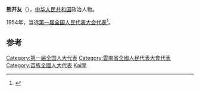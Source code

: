 '''熊开友'''（{{bd|||}}），[[中华人民共和国|中华人民共和国]]政治人物。

1954年，当选[[第一届全国人民代表大会代表名单|第一届全国人民代表大会代表]]<ref>{{cite book|author=全国人民代表大会常务委员会办公厅|title=中华人民共和国第一届全国人民代表大会代表名单|year=1955年|publisher=全国人民代表大会常务委员会办公厅|url=http://book.ucdrs.superlib.net/views/specific/2929/bookDetail.jsp?dxNumber=000005772167&d=546843D0AE2464CD1C95896344A85614&fenlei=04070402|access-date=2015-01-28|archive-date=2019-01-24|archive-url=https://web.archive.org/web/20190124105450/http://book.ucdrs.superlib.net/views/specific/2929/bookDetail.jsp?dxNumber=000005772167&d=546843D0AE2464CD1C95896344A85614&fenlei=04070402|dead-url=no}}</ref>。

==参考==
{{reflist}}
{{中国政治人物小作品}}
{{DEFAULTSORT:Xiong熊}}
[[Category:第一届全国人大代表|Category:第一届全国人大代表]]
[[Category:雲南省全國人民代表大會代表|Category:雲南省全國人民代表大會代表]]
[[Category:苗族全國人大代表|Category:苗族全國人大代表]]
[[Category:熊姓|Kai開]]